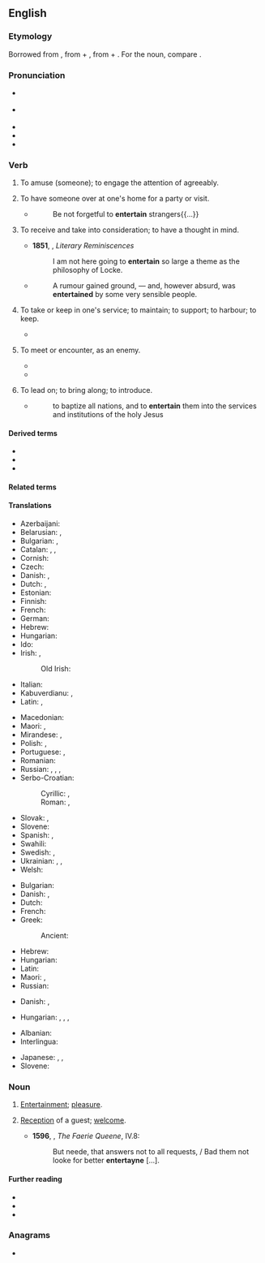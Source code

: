 ==English==

===Etymology===
{{root|en|ine-pro|*ten-}}
Borrowed from {{bor|en|fro|entretenir}}, from {{m|fro|entre||among}} + {{m|fro|tenir||to hold}}, from {{der|en|la|inter}} + {{m|la|teneō||hold, keep}}. For the noun, compare {{cog|fr|entretien}}.

===Pronunciation===
* {{a|RP}} {{IPA|en|/ˌɛntəˈteɪn/}}
* {{a|GA}} {{IPA|en|/ˌɛntɚˈteɪn/|[ˌɛɾ̃ɚˈtʰeɪn]}}
* {{hyph|en|en|ter|tain}}
* {{audio|en|En-us-entertain.ogg|Audio (US)}}
* {{rhymes|en|eɪn}}

===Verb===
{{en-verb}}

# {{lb|en|transitive}} To amuse (someone); to engage the attention of agreeably.
#: {{ux|en|to '''entertain''' friends with lively conversation}}
#: {{ux|en|The motivational speaker not only instructed but also '''entertained''' the audience.}}
# {{lb|en|transitive|and|intransitive}} To have someone over at one's home for a party or visit.
#: {{ux|en|They enjoy '''entertaining''' a lot.}}
#* {{RQ:KJV|Hebrews|13|2}}
#*: Be not forgetful to '''entertain''' strangers{{...}}
# {{lb|en|transitive}} To receive and take into consideration; to have a thought in mind.
#: {{ux|en|The committee would like to '''entertain''' the idea of reducing the budget figures.}}
#: {{ux|en|to '''entertain''' a proposal}}
#* '''1851''', {{w|Thomas De Quincey}}, ''Literary Reminiscences''
#*: I am not here going to '''entertain''' so large a theme as the philosophy of Locke.
#* {{RQ:Hawthorne The Scarlet Letter}}
#*: A rumour gained ground, — and, however absurd, was '''entertained''' by some very sensible people.
# {{lb|en|obsolete}} To take or keep in one's service; to maintain; to support; to harbour; to keep.
#* {{RQ:Shakespeare Lear|III|vi|passage=You, sir, I '''entertain''' for one of my hundred.}}
# {{lb|en|obsolete}} To meet or encounter, as an enemy.
#* {{RQ:Shakespeare Henry 5|I|ii|passage=O noble English, that could '''entertain''' with half their forces the full pride of France}}
#* {{quote-book|1=en|year=1860|author=British Parliament|title=Naval Discipline Act|chapter=|url=https://www.legislation.gov.uk/ukpga/1860/123/pdfs/ukpga_18600123_en.pdf|page=1069|text=Penalty for '''''entertaining''''' a Deserter}}
# {{lb|en|obsolete}} To lead on; to bring along; to introduce.
#* {{RQ:Taylor Heniaytos}}
#*: to baptize all nations, and to '''entertain''' them into the services and institutions of the holy Jesus

====Derived terms====
* {{l|en|entertainer}}
* {{l|en|entertaining}}
* {{l|en|entertainment}}

====Related terms====
{{rootsee|en|ten}}

====Translations====
{{trans-top|to amuse}}
* Azerbaijani: {{t|az|əyləndirmək}}
* Belarusian: {{t|be|забаўля́ць|impf}}, {{t|be|ба́віць|impf}}
* Bulgarian: {{t+|bg|забавля́вам|impf}}, {{t+|bg|развлича́м|impf}}
* Catalan: {{t+|ca|entretenir}}, {{t+|ca|divertir}}, {{t+|ca|distreure}}
* Cornish: {{t|kw|didhana}}
* Czech: {{t+|cs|bavit|impf}}
* Danish: {{t|da|underholde}}, {{t|da|fornøje}}
* Dutch: {{t+|nl|vermaken}}, {{t+|nl|amuseren}}
* Estonian: {{t|et|lõbustama}}
* Finnish: {{t+|fi|viihdyttää}}
* French: {{t+|fr|divertir}}
* German: {{t+|de|unterhalten}}
* Hebrew: {{t|he|בידר|tr=bidér}}
* Hungarian: {{t+|hu|szórakoztat}}
* Ido: {{t+|io|amuzar}}
* Irish: {{t|ga|déan siamsa do}}, {{t|ga|cuir siamsaíocht ar fáil do}}
*: Old Irish: {{t|sga|ar·peti}}
* Italian: {{t+|it|divertire}}
* Kabuverdianu: {{t|kea|anima}}, {{t|kea|animá}}
* Latin: {{t|la|remittor}}, {{t|la|oblectō}}
{{trans-mid}}
* Macedonian: {{t|mk|забавува|impf}}
* Maori: {{t|mi|whakangahau}}, {{t|mi|whakapārekareka }}
* Mirandese: {{t|mwl|adbertir}}, {{t|mwl|antretener}}
* Polish: {{t+|pl|bawić|impf}}, {{t+|pl|zabawiać|impf}}
* Portuguese: {{t+|pt|divertir}}, {{t+|pt|entreter}}
* Romanian: {{t+|ro|distra}}
* Russian: {{t+|ru|развлека́ть|impf}}, {{t+|ru|развле́чь|pf}}, {{t+|ru|забавля́ть|impf}}, {{t+|ru|позаба́вить|pf}}
* Serbo-Croatian:
*: Cyrillic: {{t|sh|за̀бављати|impf}}, {{t|sh|за̀бавити|pf}}
*: Roman: {{t+|sh|zàbavljati|impf}}, {{t+|sh|zàbaviti|pf}}
* Slovak: {{t|sk|baviť|impf}}, {{t|sk|zabávať|impf}}
* Slovene: {{t+|sl|zabavati|impf}}
* Spanish: {{t+|es|divertir}}, {{t+|es|entretener}}
* Swahili: {{t+|sw|tumbuiza}}
* Swedish: {{t+|sv|underhålla}}, {{t+|sv|roa}}
* Ukrainian: {{t|uk|розважа́ти|impf}}, {{t|uk|забавля́ти|impf}}, {{t+|uk|ба́вити|impf}}
* Welsh: {{t|cy|diddori}}
{{trans-bottom}}

{{trans-top|to have over at one's home}}
* Bulgarian: {{t|bg|[[приемам]] [[гости]]|impf}}
* Danish: {{t|da|beværte}}, {{t|da|traktere}}
* Dutch: {{t+|nl|ontvangen}}
* French: {{t+|fr|recevoir}}
* Greek:
*: Ancient: {{t|grc|ἑστιάω}}
{{trans-mid}}
* Hebrew: {{t+|he|ארח|tr=eréakh}}
* Hungarian: {{t|hu|vendégül lát}}
* Latin: {{t|la|oblecto}}
* Maori: {{t|mi|whakamanuhiri}}, {{t|mi|whakamanuwhiri}}
* Russian: {{t|ru|[[принима́ть]] [[гость|госте́й]]|impf}}
{{trans-bottom}}

{{trans-top|to receive and take into consideration}}
* Danish: {{t|da|tage under overvejelse}}, {{t|da|lege med idéen om}}
{{trans-mid}}
* Hungarian: {{t+|hu|megfontol}}, {{t+|hu|fontolóra vesz}}, {{t|hu|[[foglalkozik]] [[a]] [[gondolattal]]}}, {{t|hu|[[eljátszik]] [[a]] [[gondolattal]]}}
{{trans-bottom}}

{{checktrans-top}}
* Albanian: {{t+|sq|argëtoj}}
* Interlingua: {{t|ia|intertener}}
{{trans-mid}}
* Japanese: {{t|ja|楽しませる|tr=tanoshimaseru}}, {{t|ja|歓待する|tr=kantaisuru}}, {{t|ja|もてなす|tr=motenasu}}
* Slovene: {{t+|sl|zabavati}}
{{trans-bottom}}

===Noun===
{{en-noun|-}}

# {{lb|en|obsolete}} [[entertainment#English|Entertainment]]; [[pleasure]].
# {{lb|en|obsolete}} [[reception|Reception]] of a guest; [[welcome]].
#* '''1596''', {{w|Edmund Spenser}}, ''The Faerie Queene'', IV.8:
#*: But neede, that answers not to all requests, / Bad them not looke for better '''entertayne''' […].

====Further reading====
* {{R:Webster 1913}}
* {{R:Century 1911}}
* {{R:OneLook}}

===Anagrams===
* {{anagrams|en|a=aeeinnrtt|Tarentine|Terentian|antienter}}